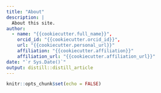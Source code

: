 ```yaml
---
title: "About"
description: |
  About this site.
author:
  - name: "{{cookiecutter.full_name}}",
    orcid_id: "{{cookiecutter.orcid_id}}",
    url: "{{cookiecutter.personal_url}}"
    affiliation: "{{cookiecutter.affiliation}}"
    affiliation_url: "{{cookiecutter.affiliation_url}}"
date: "`r Sys.Date()`"
output: distill::distill_article
---
```

  
```r
knitr::opts_chunk$set(echo = FALSE)
```
